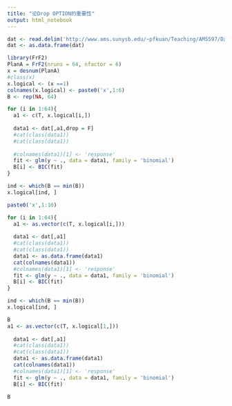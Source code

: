 ```yaml
---
title: "论Drop OPTION的重要性"
output: html_notebook
---
```


```r
dat <- read.delim('http://www.ams.sunysb.edu/~pfkuan/Teaching/AMS597/Data/Qn1Data.txt',header=T,sep='\t')
dat <- as.data.frame(dat)

library(FrF2)
PlanA = FrF2(nruns = 64, nfactor = 6)
x = desnum(PlanA)
#class(x)
x.logical <- (x ==1)
colnames(x.logical) <- paste0('x',1:6)
B <- rep(NA, 64)

for (i in 1:64){
  a1 <- c(T, x.logical[i,])
  
  data1 <- dat[,a1,drop = F]
  #cat(class(data1))
  #cat(class(data1))
  
  #colnames(data1)[1] <- 'response'
  fit <- glm(y ~ ., data = data1, family = 'binomial')
  B[i] <- BIC(fit)
}

ind <- which(B == min(B))
x.logical[ind, ]
```
```r
paste0('x',1:10)
```


```r
for (i in 1:64){
  a1 <- as.vector(c(T, x.logical[i,]))
  
  data1 <- dat[,a1]
  #cat(class(data1))
  #cat(class(data1))
  data1 <- as.data.frame(data1)
  cat(colnames(data1))
  #colnames(data1)[1] <- 'response'
  fit <- glm(y ~ ., data = data1, family = 'binomial')
  B[i] <- BIC(fit)
}

ind <- which(B == min(B))
x.logical[ind, ]
```
```r
B
a1 <- as.vector(c(T, x.logical[1,]))
  
  data1 <- dat[,a1]
  #cat(class(data1))
  #cat(class(data1))
  data1 <- as.data.frame(data1)
  cat(colnames(data1))
  #colnames(data1)[1] <- 'response'
  fit <- glm(y ~ ., data = data1, family = 'binomial')
  B[i] <- BIC(fit)
```

```r
B

```

